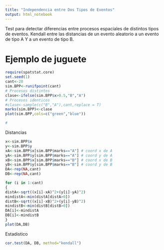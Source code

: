 ```yaml
---
title: "Independencia entre Dos Tipos de Eventos"
output: html_notebook
---
```


Test para detectar diferencias entre procesos espaciales de distintos tipos de eventos. Kendall entre las distancias de un evento aleatorio a un evento de tipo A Y a un evento de tipo B.

# Ejemplo de juguete

```r
require(spatstat.core)
set.seed(1)
cant<-20
sim.BPP<-runifpoint(cant)
# Procesos distintos
clase<-ifelse(sim.BPP$x>0.5,"B","A")
# Procesos identicos
#clase<-sample(c("B","A"),cant,replace = T)
marks(sim.BPP)<-clase
plot(sim.BPP,cols=c("green","blue"))

#
```

Distancias

```r
x<-sim.BPP$x
y<-sim.BPP$y
xA<-sim.BPP$x[sim.BPP$marks=="A"] # coord x de A
yA<-sim.BPP$y[sim.BPP$marks=="A"] # coord y de A
xB<-sim.BPP$x[sim.BPP$marks=="B"] # coord x de B
yB<-sim.BPP$y[sim.BPP$marks=="B"] # coord y de B
DA<-rep(NA,cant)
DB<-rep(NA,cant)

for (i in 1:cant)
{
distA<-sqrt((x[i]-xA)^2+(y[i]-yA)^2)
mindistA<-min(distA[distA>0])
distB<-sqrt((x[i]-xB)^2+(y[i]-yB)^2)
mindistB<-min(distB[distB>0])
DA[i]<-mindistA  
DB[i]<-mindistB
}
plot(DA,DB)
```

Estadistico

```r
cor.test(DA, DB, method="kendall") 
```

